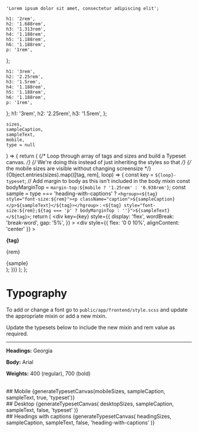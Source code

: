 
<Meta title="Design/Typography" />

    'Lorem ipsum dolor sit amet, consectetur adipiscing elit';

    h1: '2rem',
    h2: '1.688rem',
    h3: '1.313rem',
    h4: '1.188rem',
    h5: '1.188rem',
    h6: '1.188rem',
    p: '1rem',
};

    h1: '3rem',
    h2: '2.25rem',
    h3: '1.5rem',
    h4: '1.188rem',
    h5: '1.188rem',
    h6: '1.188rem',
    p: '1rem',
};
    h1: '3rem',
    h2: '2.25rem',
    h3: '1.5rem',
};

    sizes,
    sampleCaption,
    sampleText,
    mobile,
    type = null
) => {
    return (
        <Unstyled>
            {/* Loop through array of tags and sizes and build a Typeset canvas. */}
            {/* We're doing this instead of just inheriting the styles so that */}
            {/* the mobile sizes are visible without changing screensize */}
            {Object.entries(sizes).map(([tag, rem], loop) => {
                const key = `${loop}-typeset`;
                // Add margin to body as this isn't included in the body mixin
                const bodyMarginTop = `margin-top:${mobile ? '1.25rem' : '0.938rem'}`;
                const sample =
                    type === 'heading-with-captions'
                        ? `<hgroup><${tag} style="font-size:${rem}"><p className="caption">${sampleCaption}</p>${sampleText}</${tag}></hgroup>`
                        : `<${tag} style="font-size:${rem};${tag === 'p' ? bodyMarginTop : ''}">${sampleText}</${tag}>`;
                return (
                    <div
                        key={key}
                        style={{
                            display: 'flex',
                            wordBreak: 'break-word',
                            gap: '5%',
                        }}
                    >
                        <div
                            style={{ flex: '0 0 10%', alignContent: 'center' }}
                        >
                            <div>
                                <p>
                                    <strong>{tag}</strong>
                                </p>
                                <p>{rem}</p>
                            </div>
                        </div>
                        <div>
                            <Markdown>{sample}</Markdown>
                        </div>
                    </div>
                );
            })}
        </Unstyled>
    );
};

# Typography

To add or change a font go to `public/app/frontend/style.scss` and update the appropriate mixin or add a new mixin.

Update the typesets below to include the new mixin and rem value as required.

---

**Headings:** Georgia

**Body:** Arial

**Weights:** 400 (regular), 700 (bold)

<br />
## Mobile
{generateTypesetCanvas(mobileSizes, sampleCaption, sampleText, true, 'typeset')}
<br />
## Desktop
{generateTypesetCanvas(
    desktopSizes,
    sampleCaption,
    sampleText,
    false,
    'typeset'
)}
<br />
## Headings with captions
{generateTypesetCanvas(
    headingSizes,
    sampleCaption,
    sampleText,
    false,
    'heading-with-captions'
)}
